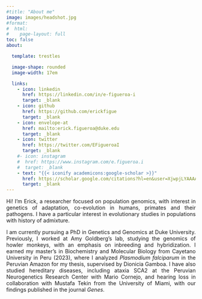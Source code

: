 ```yaml
---
#title: "About me"
image: images/headshot.jpg
#format:
#  html:
#    page-layout: full
toc: false
about: 

  template: trestles

  image-shape: rounded
  image-width: 17em

  links:
    - icon: linkedin
      href: https://linkedin.com/in/e-figueroa-i
      target: _blank
    - icon: github
      href: https://github.com/erickfigue
      target: _blank
    - icon: envelope-at
      href: mailto:erick.figueroa@duke.edu
      target: _blank
    - icon: twitter
      href: https://twitter.com/EFigueroaI
      target: _blank
    #- icon: instagram
    #  href: https://www.instagram.com/e.figueroa.i
    #  target: _blank
    - text: "{{< iconify academicons:google-scholar >}}"
      href: https://scholar.google.com/citations?hl=en&user=XjwpjLYAAAAJ
      target: _blank
---
```


::: {style="text-align: justify;"}
Hi! I'm Erick, a researcher focused on population genomics, with interest in genetics of adaptation, co-evolution in humans, primates and their pathogens. I have a particular interest in evolutionary studies in populations with history of admixture.

I am currently pursuing a PhD in Genetics and Genomics at Duke University. Previously, I worked at Amy Goldberg's lab, studying the genomics of howler monkeys, with an emphasis on inbreeding and hybridization. I earned my master’s in Biochemistry and Molecular Biology from Cayetano University in Peru (2023), where I analyzed *Plasmodium falciparum* in the Peruvian Amazon for my thesis, supervised by Dionicia Gamboa. I have also studied hereditary diseases, including ataxia SCA2 at the Peruvian Neurogenetics Research Center with Mario Cornejo, and hearing loss in collaboration with Mustafa Tekin from the University of Miami, with our findings published in the journal *Genes*.
:::
